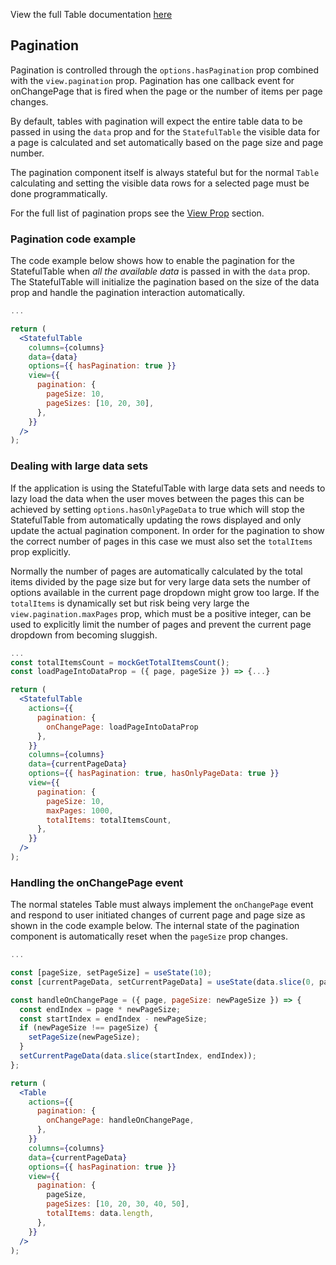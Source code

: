 View the full Table documentation [here](/docs/1-watson-iot-table--playground)

## Pagination

Pagination is controlled through the `options.hasPagination` prop combined with the `view.pagination`
prop. Pagination has one callback event for onChangePage that is fired when the page or the number of
items per page changes.

By default, tables with pagination will expect the entire table data to be passed in using the `data`
prop and for the `StatefulTable` the visible data for a page is calculated and set automatically based
on the page size and page number.

The pagination component itself is always stateful but for the normal `Table` calculating and setting
the visible data rows for a selected page must be done programmatically.

For the full list of pagination props see the
[View Prop](/docs/1-watson-iot-table--playground#view-prop) section.

### Pagination code example

The code example below shows how to enable the pagination for the StatefulTable when _all the available
data_ is passed in with the `data` prop. The StatefulTable will initialize the pagination based on the
size of the data prop and handle the pagination interaction automatically.

```jsx
...

return (
  <StatefulTable
    columns={columns}
    data={data}
    options={{ hasPagination: true }}
    view={{
      pagination: {
        pageSize: 10,
        pageSizes: [10, 20, 30],
      },
    }}
  />
);
```

### Dealing with large data sets

If the application is using the StatefulTable with large data sets and needs to lazy load the data when
the user moves between the pages this can be achieved by setting `options.hasOnlyPageData` to true which
will stop the StatefulTable from automatically updating the rows displayed and only update the actual
pagination component. In order for the pagination to show the correct number of pages in this case we
must also set the `totalItems` prop explicitly.

Normally the number of pages are automatically calculated by the total items divided by the page size but
for very large data sets the number of options available in the current page dropdown might grow too large.
If the `totalItems` is dynamically set but risk being very large the `view.pagination.maxPages` prop,
which must be a positive integer, can be used to explicitly limit the number of pages and prevent the
current page dropdown from becoming sluggish.

```jsx
...
const totalItemsCount = mockGetTotalItemsCount();
const loadPageIntoDataProp = ({ page, pageSize }) => {...}

return (
  <StatefulTable
    actions={{
      pagination: {
        onChangePage: loadPageIntoDataProp
      },
    }}
    columns={columns}
    data={currentPageData}
    options={{ hasPagination: true, hasOnlyPageData: true }}
    view={{
      pagination: {
        pageSize: 10,
        maxPages: 1000,
        totalItems: totalItemsCount,
      },
    }}
  />
);
```

### Handling the onChangePage event

The normal stateles Table must always implement the `onChangePage` event and respond to user initiated
changes of current page and page size as shown in the code example below. The internal state of the
pagination component is automatically reset when the `pageSize` prop changes.

```jsx
...

const [pageSize, setPageSize] = useState(10);
const [currentPageData, setCurrentPageData] = useState(data.slice(0, pageSize));

const handleOnChangePage = ({ page, pageSize: newPageSize }) => {
  const endIndex = page * newPageSize;
  const startIndex = endIndex - newPageSize;
  if (newPageSize !== pageSize) {
    setPageSize(newPageSize);
  }
  setCurrentPageData(data.slice(startIndex, endIndex));
};

return (
  <Table
    actions={{
      pagination: {
        onChangePage: handleOnChangePage,
      },
    }}
    columns={columns}
    data={currentPageData}
    options={{ hasPagination: true }}
    view={{
      pagination: {
        pageSize,
        pageSizes: [10, 20, 30, 40, 50],
        totalItems: data.length,
      },
    }}
  />
);

```
